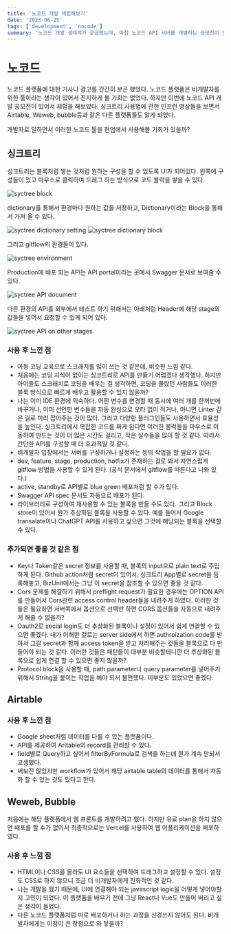 ```yaml
---
title: '노코드 개발 체험해보기'
date: '2023-06-25'
tags: ['development', 'nocode']
summary: '노코드 개발 생태계가 궁금했는데, 마침 노코드 API 서버를 개발하는 공모전이 있어서 참가했다. SyncTree로 API를 개발하고, Airtable을 데이터베이스로 사용하였다. Front는 Weweb이나 Bubble로 작성하려고 했으나, 유료 plan에서만 deploy가 가능하여 vercel에서 간단하게 react SPA를 배포했다.'
---
```


# 노코드

노코드 플랫폼에 대한 기사나 광고를 간간히 보곤 했었다. 노코드 플랫폼은 비개발자를 위한 툴이라는 생각이 있어서 진지하게 볼 기회는 없었다. 하지만 이번에 노코드 API 개발 공모전이 있어서 체험을 해보았다. 싱크트리 사용법에 관한 인프런 영상들을 보면서 Airtable, Weweb, bubble등과 같은 다른 플랫폼들도 알게 되었다.

개발자로 일하면서 이러한 노코드 툴을 현업에서 사용해볼 기회가 있을까?

## 싱크트리

싱크트리는 블록처럼 쌓는 것처럼 원하는 구성을 할 수 있도록 UI가 되어있다. 왼쪽에 구성들이 있고 마우스로 클릭하여 드레그 하는 방식으로 코드 블럭을 쌓을 수 있다.

<img src="/static/images/nocode-block.png" alt="syctree block" />

dictionary를 통해서 환경마다 원하는 값들 저장하고, Dictionary이라는 Block을 통해서 가져 올 수 있다.

<img src="/static/images/nocode-dictionary1.png" alt="syctree dictionary setting" />

<img src="/static/images/nocode-dictionary2.png" alt="syctree dictionary block" />

그리고 gitflow의 환경들이 있다.

<img src="/static/images/nocode-environment.png" alt="syctree environment" />

Production에 배포 되는 API는 API portal이라는 곳에서 Swagger 문서로 보여줄 수 있다.

<img src="/static/images/nocode-api-document.png" alt="syctree API document" />

다른 환경의 API를 외부에서 테스트 하기 위해서는 아래처럼 Header에 해당 stage의 값들을 넣어서 요청할 수 있게 되어 있다.

<img src="/static/images/nocode-test-env.png" alt="syctree API on other stages" />

### 사용 후 느낀 점

- 아동 코딩 교육으로 스크래치를 많이 쓰는 것 같은데, 비슷한 느낌 같다.
- 처음에는 코딩 지식이 없이는 싱크트리로 API를 만들기 어렵겠다 생각했다. 하지만 아이들도 스크래치로 코딩을 배우는 걸 생각하면, 코딩을 몰랐던 사람들도 이러한 블록 방식으로 빠르게 배우고 활용할 수 있지 않을까?
- 나는 이미 IDE 환경에 익숙하다. 어떤 변수를 변경할 때 동시에 여러 개를 한꺼번에 바꾸거나, 이미 선언한 변수들을 자동 완성으로 오타 없이 적거나, 아니면 Linter 같은 걸로 미리 잡아주는 것이 많다. 그리고 다양한 플러그인들도 사용하면서 효율성을 높인다. 싱크트리에서 복잡한 코드를 짜게 된다면 이러한 블럭들을 마우스로 이동하여 만드는 것이 더 많은 시간도 걸리고, 작은 실수들을 많이 할 것 같다. 따라서 간단한 API를 구성할 때 더 효과적일 것 같다.
- 비개발자 입장에서는 서버를 구성하거나 설정하는 등의 작업을 할 필요가 없다.
- dev, feature, stage, production, hotfix가 존재하는 걸로 봐서 자연스럽게 gitflow 방법을 사용할 수 있게 된다. (공식 문서에서 gitflow를 따른다고 나와 있다.)
- active, standby로 API별로 blue green 배포처럼 할 수가 있다.
- Swagger API spec 문서도 자동으로 배포가 된다.
- 라이브러리로 구성하여 재사용할 수 있는 블록을 만들 수도 있다. 그리고 Block store이 있어서 뭔가 추상화된 블록을 사용할 수 있다. 예를 들어서 Google transalate이나 ChatGPT API를 사용하고 싶으면 그것에 해당되는 블록을 선택할 수 있다.

### 추가되면 좋을 것 같은 점

- Key나 Token같은 secret 정보를 사용할 때, 블록의 input으로 plain text로 주입하게 된다. Github action처럼 secret이 있어서, 싱크트리 App별로 secret을 등록해놓고, BizUnit에서는 그냥 이 secret을 참조할 수 있으면 좋을 것 같다.
- Cors 문제를 해결하기 위해서 preflight request가 필요한 경우에는 OPTION API를 만들어서 Cors관련 access control header들을 내려주게 하였다. 이러한 것들은 필요하면 서버쪽에서 옵션으로 선택만 하면 CORS 옵션들을 자동으로 내려주게 해줄 수 없을까?
- Oauth2로 social login도 더 추상화된 블록이나 설정이 있어서 쉽게 연결할 수 있으면 좋겠다. 내가 이해한 걸로는 server side에서 하면 authroization code를 받아서 그걸 secret과 함께 access token을 받고 처리해주는 것들을 블록으로 다 만들어야 되는 것 같다. 이러한 것들은 패턴들이 대부분 비슷할테니깐 더 추상화된 블록으로 쉽게 연결 할 수 있으면 좋지 않을까?
- Protocol block을 사용할 때, path parameter나 query parameter를 넣어주기 위해서 String을 붙이는 작업을 해야 되서 불편했다. 이부분도 있었으면 좋겠다.

## Airtable

### 사용 후 느낀 점

- Google sheet처럼 데이터를 다룰 수 있는 플랫폼이다.
- API를 제공하여 Aritable의 record를 관리할 수 있다.
- field별로 Query하고 싶어서 filterByFormula로 검색을 하는데 뭔가 계속 안되서 고생했다.
- 써보진 않았지만 workflow가 있어서 해당 airtable table의 데이터를 통해서 자동화 할 수 있는 것도 있다고 한다.

## Weweb, Bubble

처음에는 해당 플랫폼에서 웹 프론트를 개발하려고 했다. 하지만 유료 plan을 하지 않으면 배포를 할 수가 없어서 최종적으로는 Vercel를 사용하여 웹 어플리케이션을 배포하였다.

### 사용 후 느낌 점

- HTML이나 CSS를 몰라도 UI 요소들을 선택하여 드래그하고 설정할 수 있다. 설정도 CSS로 하지 않으니 조금 더 비개발자에게 친화적인 것 같다.
- 나는 개발을 했기 때문에, UI에 연결해야 되는 javascript logic을 어떻게 넣어야할지 고민이 되었다. 이 플랫폼을 배우기 전에 그냥 React나 Vue도 만들어 버리고 싶은 생각이 들었다.
- 다른 노코드 플랫폼처럼 따로 배포하거나 하는 과정을 신경쓰지 않아도 된다. 비개발자에게는 이점이 큰 장점으로 와 닿을까?
